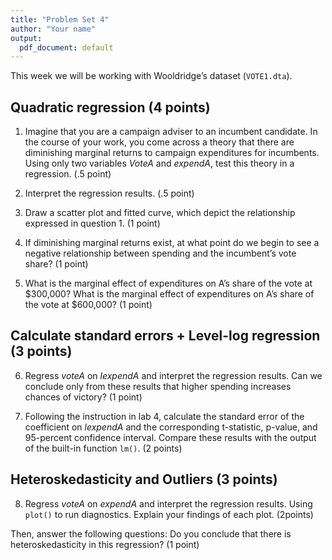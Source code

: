 ```yaml
---
title: "Problem Set 4"
author: "Your name"
output:
  pdf_document: default
---
```


This week we will be working with Wooldridge's dataset (`VOTE1.dta`).

##  Quadratic regression (4 points)

1. Imagine that you are a campaign adviser to an incumbent candidate.  In the course of your work, you come across a theory that there are diminishing marginal returns to campaign expenditures for incumbents. Using only two variables _VoteA_ and _expendA_, test this theory in a regression. (.5 point)

2. Interpret the regression results. (.5 point)

3. Draw a scatter plot and fitted curve, which depict the relationship expressed in question 1. (1 point)

4. If diminishing marginal returns exist, at what point do we begin to see a negative relationship between spending and the incumbent's vote share?  (1 point)

5. What is the marginal effect of expenditures on A’s share of the vote at \$300,000? What is the marginal effect of expenditures on A’s share of the vote at \$600,000? (1 point)

##  Calculate standard errors + Level-log regression (3 points)


6. Regress _voteA_ on _lexpendA_ and interpret the regression results. Can we conclude only from these results that higher spending increases chances of victory?  (1 point)

7. Following the instruction in lab 4, calculate the standard error of the coefficient on _lexpendA_ and the corresponding t-statistic, p-value, and 95-percent confidence interval. Compare these results with the output of the built-in function `lm()`. (2 points)

## Heteroskedasticity and Outliers (3 points)

8. Regress _voteA_ on _expendA_ and interpret the regression results. Using `plot()` to run diagnostics. Explain your findings of each plot. (2points) 

Then, answer the following questions: Do you conclude that there is heteroskedasticity in this regression? (1 point)


